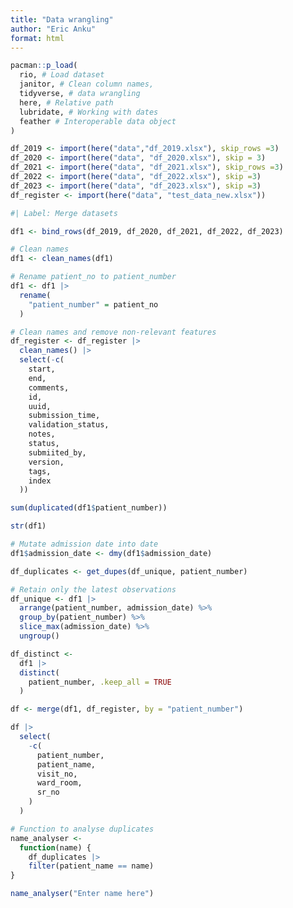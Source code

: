 ```yaml
---
title: "Data wrangling"
author: "Eric Anku"
format: html
---
```


```r
pacman::p_load(
  rio, # Load dataset
  janitor, # Clean column names,
  tidyverse, # data wrangling
  here, # Relative path
  lubridate, # Working with dates
  feather # Interoperable data object
)
```

```r
df_2019 <- import(here("data","df_2019.xlsx"), skip_rows =3)
df_2020 <- import(here("data", "df_2020.xlsx"), skip = 3)
df_2021 <- import(here("data", "df_2021.xlsx"), skip_rows =3)
df_2022 <- import(here("data", "df_2022.xlsx"), skip =3)
df_2023 <- import(here("data", "df_2023.xlsx"), skip =3)
df_register <- import(here("data", "test_data_new.xlsx"))
```

```r
#| Label: Merge datasets

df1 <- bind_rows(df_2019, df_2020, df_2021, df_2022, df_2023)

# Clean names
df1 <- clean_names(df1)

# Rename patient_no to patient_number
df1 <- df1 |>
  rename(
    "patient_number" = patient_no
  )
```

```r
# Clean names and remove non-relevant features
df_register <- df_register |>
  clean_names() |>
  select(-c(
    start,
    end,
    comments,
    id,
    uuid,
    submission_time,
    validation_status,
    notes,
    status,
    submiited_by,
    version,
    tags,
    index
  ))
```

```r
sum(duplicated(df1$patient_number))
```


```r
str(df1)
```
```r
# Mutate admission date into date
df1$admission_date <- dmy(df1$admission_date)
```


```r
df_duplicates <- get_dupes(df_unique, patient_number)
```

```r
# Retain only the latest observations
df_unique <- df1 |>
  arrange(patient_number, admission_date) %>%
  group_by(patient_number) %>%
  slice_max(admission_date) %>%
  ungroup()
```


```r
df_distinct <- 
  df1 |>
  distinct(
    patient_number, .keep_all = TRUE
  )
```


```r
df <- merge(df1, df_register, by = "patient_number")
```

```r
df |>
  select(
    -c(
      patient_number,
      patient_name,
      visit_no,
      ward_room,
      sr_no
    )
  )
```

```r
# Function to analyse duplicates
name_analyser <- 
  function(name) {
    df_duplicates |>
    filter(patient_name == name)
}
```


```r
name_analyser("Enter name here")
```



